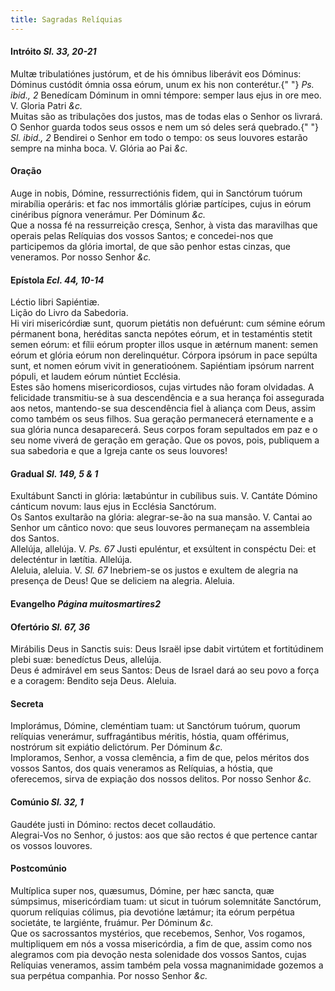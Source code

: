 ```yaml
---
title: Sagradas Relíquias
---
```


<h4 class="text-center">
  Intróito <em>Sl. 33, 20-21</em>
</h4>
<div class="container-fluid">
  <div class="row">
    <div class="col-6 dropcaps text-justify">
      Multæ tribulatiónes justórum, et de his ómnibus liberávit eos Dóminus:
      Dóminus custódit ómnia ossa eórum, unum ex his non conterétur.{" "}
      <em>Ps. ibid., 2</em> Benedícam Dóminum in omni témpore: semper laus ejus
      in ore meo. V. Gloria Patri <em>&c.</em>
    </div>
    <div class="col-6 dropcaps text-justify">
      Muitas são as tribulações dos justos, mas de todas elas o Senhor os
      livrará. O Senhor guarda todos seus ossos e nem um só deles será quebrado.{" "}
      <em>Sl. ibid., 2</em> Bendirei o Senhor em todo o tempo: os seus louvores
      estarão sempre na minha boca. V. Glória ao Pai <em>&c.</em>
    </div>
  </div>
</div>

<h4 class="text-center">Oração</h4>
<div class="container-fluid">
  <div class="row">
    <div class="col-6 dropcaps text-justify">
      Auge in nobis, Dómine, ressurrectiónis fidem, qui in Sanctórum tuórum
      mirabília operáris: et fac nos immortális glóriæ partícipes, cujus in
      eórum cinéribus pígnora venerámur. Per Dóminum <em>&c.</em>
    </div>
    <div class="col-6 dropcaps text-justify">
      Que a nossa fé na ressurreição cresça, Senhor, à vista das maravilhas que
      operais pelas Relíquias dos vossos Santos; e concedei-nos que participemos
      da glória imortal, de que são penhor estas cinzas, que veneramos. Por
      nosso Senhor <em>&c.</em>
    </div>
  </div>
</div>

<h4 class="text-center">
  Epístola <em>Ecl. 44, 10-14</em>
</h4>
<div class="container-fluid">
  <div class="row">
    <div class="col-6 text-justify">Léctio libri Sapiéntiæ.</div>
    <div class="col-6 text-justify">Lição do Livro da Sabedoria.</div>
    <div class="col-6 dropcaps text-justify">
      Hi viri misericórdiæ sunt, quorum pietátis non defuérunt: cum sémine eórum
      pérmanent bona, heréditas sancta nepótes eórum, et in testaméntis stetit
      semen eórum: et fílii eórum propter illos usque in ætérnum manent: semen
      eórum et glória eórum non derelinquétur. Córpora ipsórum in pace sepúlta
      sunt, et nomen eórum vivit in generatioónem. Sapiéntiam ipsórum narrent
      pópuli, et laudem eórum núntiet Ecclésia.
    </div>
    <div class="col-6 dropcaps text-justify">
      Estes são homens misericordiosos, cujas virtudes não foram olvidadas. A
      felicidade transmitiu-se à sua descendência e a sua herança foi assegurada
      aos netos, mantendo-se sua descendência fiel à aliança com Deus, assim
      como também os seus filhos. Sua geração permanecerá eternamente e a sua
      glória nunca desaparecerá. Seus corpos foram sepultados em paz e o seu
      nome viverá de geração em geração. Que os povos, pois, publiquem a sua
      sabedoria e que a Igreja cante os seus louvores!
    </div>
  </div>
</div>

<h4 class="text-center">
  Gradual <em>Sl. 149, 5 & 1</em>
</h4>
<div class="container-fluid">
  <div class="row">
    <div class="col-6 dropcaps text-justify">
      Exultábunt Sancti in glória: lætabúntur in cubílibus suis. V. Cantáte
      Dómino cánticum novum: laus ejus in Ecclésia Sanctórum.
    </div>
    <div class="col-6 dropcaps text-justify">
      Os Santos exultarão na glória: alegrar-se-ão na sua mansão. V. Cantai ao
      Senhor um cântico novo: que seus louvores permaneçam na assembleia dos
      Santos.
    </div>
    <div class="col-6 text-justify">
      Allelúja, allelúja. V. <em>Ps. 67</em> Justi epuléntur, et exsúltent in
      conspéctu Dei: et delecténtur in lætítia. Allelúja.
    </div>
    <div class="col-6 text-justify">
      Aleluia, aleluia. V. <em>Sl. 67</em> Inebriem-se os justos e exultem de
      alegria na presença de Deus! Que se deliciem na alegria. Aleluia.
    </div>
  </div>
</div>

<h4 class="text-center">
  Evangelho <em>Página muitosmartires2</em>
</h4>

<h4 class="text-center">
  Ofertório <em>Sl. 67, 36</em>
</h4>
<div class="container-fluid">
  <div class="row">
    <div class="col-6 dropcaps text-justify">
      Mirábilis Deus in Sanctis suis: Deus Israël ipse dabit virtútem et
      fortitúdinem plebi suæ: benedíctus Deus, allelúja.
    </div>
    <div class="col-6 dropcaps text-justify">
      Deus é admirável em seus Santos: Deus de Israel dará ao seu povo a força e
      a coragem: Bendito seja Deus. Aleluia.
    </div>
  </div>
</div>

<h4 class="text-center">Secreta</h4>
<div class="container-fluid">
  <div class="row">
    <div class="col-6 dropcaps text-justify">
      Implorámus, Dómine, cleméntiam tuam: ut Sanctórum tuórum, quorum relíquias
      venerámur, suffragántibus méritis, hóstia, quam offérimus, nostrórum sit
      expiátio delictórum. Per Dóminum <em>&c.</em>
    </div>
    <div class="col-6 dropcaps text-justify">
      Imploramos, Senhor, a vossa clemência, a fim de que, pelos méritos dos
      vossos Santos, dos quais veneramos as Relíquias, a hóstia, que oferecemos,
      sirva de expiação dos nossos delitos. Por nosso Senhor <em>&c.</em>
    </div>
  </div>
</div>

<h4 class="text-center">
  Comúnio <em>Sl. 32, 1</em>
</h4>
<div class="container-fluid">
  <div class="row">
    <div class="col-6 dropcaps text-justify">
      Gaudéte justi in Dómino: rectos decet collaudátio.
    </div>
    <div class="col-6 dropcaps text-justify">
      Alegrai-Vos no Senhor, ó justos: aos que são rectos é que pertence cantar
      os vossos louvores.
    </div>
  </div>
</div>

<h4 class="text-center">Postcomúnio</h4>
<div class="container-fluid">
  <div class="row">
    <div class="col-6 dropcaps text-justify">
      Multíplica super nos, quæsumus, Dómine, per hæc sancta, quæ súmpsimus,
      misericórdiam tuam: ut sicut in tuórum solemnitáte Sanctórum, quorum
      relíquias cólimus, pia devotióne lætámur; ita eórum perpétua societáte, te
      largiénte, fruámur. Per Dóminum <em>&c.</em>
    </div>
    <div class="col-6 dropcaps text-justify">
      Que os sacrossantos mystérios, que recebemos, Senhor, Vos rogamos,
      multipliquem em nós a vossa misericórdia, a fim de que, assim como nos
      alegramos com pia devoção nesta solenidade dos vossos Santos, cujas
      Relíquias veneramos, assim também pela vossa magnanimidade gozemos a sua
      perpétua companhia. Por nosso Senhor <em>&c.</em>
    </div>
  </div>
</div>
